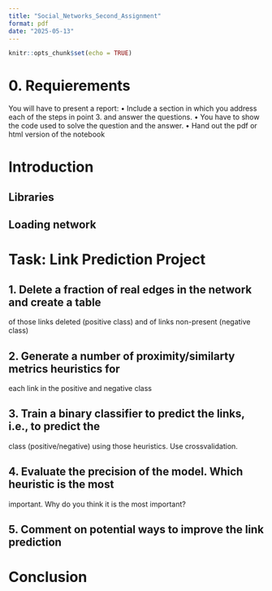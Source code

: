 ```yaml
---
title: "Social_Networks_Second_Assignment"
format: pdf
date: "2025-05-13"
---
```


```r
knitr::opts_chunk$set(echo = TRUE)
```

# 0. Requierements 

You will have to present a report:
• Include a section in which you address each of the steps in point 3. and
answer the questions.
• You have to show the code used to solve the question and the answer.
• Hand out the pdf or html version of the notebook


# Introduction 

## Libraries 

## Loading network

# Task: Link Prediction Project 

## 1. Delete a fraction of real edges in the network and create a table
of those links deleted (positive class) and of links non-present
(negative class)

## 2. Generate a number of proximity/similarty metrics heuristics for
each link in the positive and negative class


## 3. Train a binary classifier to predict the links, i.e., to predict the
class (positive/negative) using those heuristics. Use crossvalidation.


## 4. Evaluate the precision of the model. Which heuristic is the most
important. Why do you think it is the most important?

## 5. Comment on potential ways to improve the link prediction

# Conclusion 